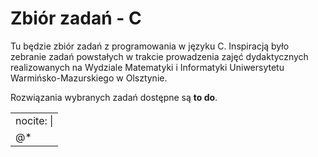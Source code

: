 # Zbiór zadań - C {.unnumbered}

Tu będzie zbiór zadań z programowania w języku C. Inspiracją było zebranie zadań powstałych w trakcie prowadzenia zajęć dydaktycznych realizowanych na Wydziale Matematyki i Informatyki Uniwersytetu Warmińsko-Mazurskiego w Olsztynie.

Rozwiązania wybranych zadań dostępne są **to do**.


---
nocite: |
  @*
---
